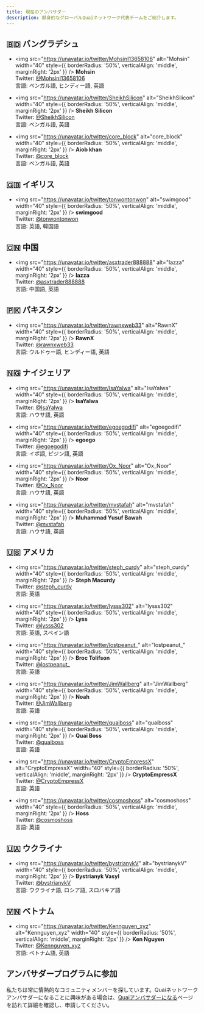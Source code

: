 ```yaml
---
title: 現在のアンバサダー
description: 献身的なグローバルQuaiネットワーク代表チームをご紹介します。
---
```


## 🇧🇩 バングラデシュ
- <img src="https://unavatar.io/twitter/MohsinI13658106" alt="Mohsin" width="40" style={{ borderRadius: '50%', verticalAlign: 'middle', marginRight: '2px' }} /> **Mohsin**  
  Twitter: [@MohsinI13658106](https://twitter.com/MohsinI13658106)  
  言語: ベンガル語, ヒンディー語, 英語

- <img src="https://unavatar.io/twitter/SheikhSilicon" alt="SheikhSilicon" width="40" style={{ borderRadius: '50%', verticalAlign: 'middle', marginRight: '2px' }} /> **Sheikh Silicon**  
  Twitter: [@SheikhSilicon](https://twitter.com/SheikhSilicon)  
  言語: ベンガル語, 英語

- <img src="https://unavatar.io/twitter/core_block" alt="core_block" width="40" style={{ borderRadius: '50%', verticalAlign: 'middle', marginRight: '2px' }} /> **Aiob khan**  
  Twitter: [@core_block](https://twitter.com/core_block)  
  言語: ベンガル語, 英語  

## 🇬🇧 イギリス
- <img src="https://unavatar.io/twitter/tonwontonwon" alt="swimgood" width="40" style={{ borderRadius: '50%', verticalAlign: 'middle', marginRight: '2px' }} /> **swimgood**  
  Twitter: [@tonwontonwon](https://twitter.com/tonwontonwon)  
  言語: 英語, 韓国語

## 🇨🇳 中国
- <img src="https://unavatar.io/twitter/asxtrader888888" alt="lazza" width="40" style={{ borderRadius: '50%', verticalAlign: 'middle', marginRight: '2px' }} /> **lazza**  
  Twitter: [@asxtrader888888](https://twitter.com/asxtrader888888)  
  言語: 中国語, 英語

## 🇵🇰 パキスタン
- <img src="https://unavatar.io/twitter/rawnxweb33" alt="RawnX" width="40" style={{ borderRadius: '50%', verticalAlign: 'middle', marginRight: '2px' }} /> **RawnX**  
  Twitter: [@rawnxweb33](https://twitter.com/rawnxweb33)  
  言語: ウルドゥー語, ヒンディー語, 英語

## 🇳🇬 ナイジェリア
- <img src="https://unavatar.io/twitter/IsaYalwa" alt="IsaYalwa" width="40" style={{ borderRadius: '50%', verticalAlign: 'middle', marginRight: '2px' }} /> **IsaYalwa**  
  Twitter: [@IsaYalwa](https://twitter.com/IsaYalwa)  
  言語: ハウサ語, 英語

- <img src="https://unavatar.io/twitter/egoegodifi" alt="egoegodifi" width="40" style={{ borderRadius: '50%', verticalAlign: 'middle', marginRight: '2px' }} /> **egoego**  
  Twitter: [@egoegodifi](https://twitter.com/egoegodifi)  
  言語: イボ語, ピジン語, 英語

- <img src="https://unavatar.io/twitter/Ox_Noor" alt="Ox_Noor" width="40" style={{ borderRadius: '50%', verticalAlign: 'middle', marginRight: '2px' }} /> **Noor**  
  Twitter: [@Ox_Noor](https://twitter.com/Ox_Noor)  
  言語: ハウサ語, 英語

- <img src="https://unavatar.io/twitter/mvstafah" alt="mvstafah" width="40" style={{ borderRadius: '50%', verticalAlign: 'middle', marginRight: '2px' }} /> **Muhammad Yusuf Bawah**  
  Twitter: [@mvstafah](https://twitter.com/mvstafah)  
  言語: ハウサ語, 英語

## 🇺🇸 アメリカ
- <img src="https://unavatar.io/twitter/steph_curdy" alt="steph_curdy" width="40" style={{ borderRadius: '50%', verticalAlign: 'middle', marginRight: '2px' }} /> **Steph Macurdy**  
  Twitter: [@steph_curdy](https://twitter.com/steph_curdy)  
  言語: 英語

- <img src="https://unavatar.io/twitter/lysss302" alt="lysss302" width="40" style={{ borderRadius: '50%', verticalAlign: 'middle', marginRight: '2px' }} /> **Lyss**  
  Twitter: [@lysss302](https://twitter.com/lysss302)  
  言語: 英語, スペイン語

- <img src="https://unavatar.io/twitter/lostpeanut_" alt="lostpeanut_" width="40" style={{ borderRadius: '50%', verticalAlign: 'middle', marginRight: '2px' }} /> **Broc Tolifson**  
  Twitter: [@lostpeanut_](https://twitter.com/lostpeanut_)  
  言語: 英語

- <img src="https://unavatar.io/twitter/JimWallberg" alt="JimWallberg" width="40" style={{ borderRadius: '50%', verticalAlign: 'middle', marginRight: '2px' }} /> **Noah**    
  Twitter: [@JimWallberg](https://twitter.com/JimWallberg)  
  言語: 英語

- <img src="https://unavatar.io/twitter/quaiboss" alt="quaiboss" width="40" style={{ borderRadius: '50%', verticalAlign: 'middle', marginRight: '2px' }} /> **Quai Boss**    
  Twitter: [@quaiboss](https://twitter.com/quaiboss)  
  言語: 英語

- <img src="https://unavatar.io/twitter/CryptoEmpressX" alt="CryptoEmpressX" width="40" style={{ borderRadius: '50%', verticalAlign: 'middle', marginRight: '2px' }} /> **CryptoEmpressX**    
  Twitter: [@CryptoEmpressX](https://twitter.com/CryptoEmpressX)  
  言語: 英語

- <img src="https://unavatar.io/twitter/cosmoshoss" alt="cosmoshoss" width="40" style={{ borderRadius: '50%', verticalAlign: 'middle', marginRight: '2px' }} /> **Hoss**    
  Twitter: [@cosmoshoss](https://twitter.com/cosmoshoss)  
  言語: 英語

## 🇺🇦 ウクライナ
- <img src="https://unavatar.io/twitter/bystrianykV" alt="bystrianykV" width="40" style={{ borderRadius: '50%', verticalAlign: 'middle', marginRight: '2px' }} /> **Bystrianyk Vasyl**  
  Twitter: [@bystrianykV](https://twitter.com/bystrianykV)  
  言語: ウクライナ語, ロシア語, スロバキア語

## 🇻🇳 ベトナム
- <img src="https://unavatar.io/twitter/Kennguyen_xyz" alt="Kennguyen_xyz" width="40" style={{ borderRadius: '50%', verticalAlign: 'middle', marginRight: '2px' }} /> **Ken Nguyen**  
  Twitter: [@Kennguyen_xyz](https://twitter.com/Kennguyen_xyz)  
  言語: ベトナム語, 英語

## アンバサダープログラムに参加

私たちは常に情熱的なコミュニティメンバーを探しています。Quaiネットワークアンバサダーになることに興味がある場合は、[Quaiアンバサダーになる](/jp/get-involved/ambassadors)ページを訪れて詳細を確認し、申請してください。
